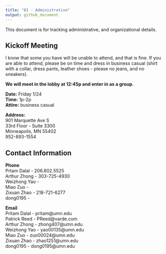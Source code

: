 ```yaml
---
title: "01 - Administrative"
output: github_document
---
```


This document is for tracking administrative, and organizational details.


## Kickoff Meeting

I know that some you have will be unable to attend, and that is fine. If
you are able to attend, please be on time and dress in business casual
(shirt with a collar, dress pants, leather shoes - please no jeans, and
no sneakers).

**We will meet in the lobby at 12:45p and enter in as a group.**

**Date:** Friday 1/24 <br>
**Time:** 1p-2p <br> 
**Attire:** business casual

**Address:** <br>
901 Marquette Ave S <br>
33rd Floor - Suite 3300 <br>
Minneapolis, MN 55402 <br>
952-893-1554 <br>


## Contact Information

**Phone** <br>
Prtam Dalal - 206.802.5525 <br>
Arthur Zhong - 303-725-4930 <br>
Weizhong Yao - <br>
Miao Zuo - <br>
Zixuan Zhao - 218-721-6277 <br>
dong0195 -  <br>

**Email** <br>
Pritam Dalal - pritam@umn.edu <br>
Patrick Reed - PReed@varde.com <br>
Arthur Zhong - zhong407@umn.edu <br>
Weizhong Yao - yao00135@umn.edu <br>
Miao Zuo - zuo00024@umn.edu <br>
Zixuan Zhao - zhao1251@umn.edu <br>
dong0195 - dong0195@umn.edu <br>


